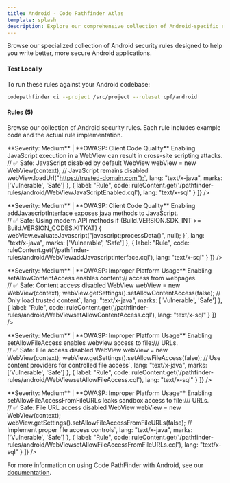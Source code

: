 ```yaml
---
title: Android - Code Pathfinder Atlas
template: splash
description: Explore our comprehensive collection of Android-specific rules designed to help you write better, more secure Android applications.
---
```



<PostHogLayout/>

Browse our specialized collection of Android security rules designed to help you write better, more secure Android applications.

#### Test Locally

To run these rules against your Android codebase:

```bash
codepathfinder ci --project /src/project --ruleset cpf/android
```

#### Rules (5)

Browse our collection of Android security rules. Each rule includes example code and the actual rule implementation.

<RuleSearch placeholder="Search security rules and patterns..." />

<div class="rule-cards-grid">
<div class="rule-card" data-severity="medium" data-type="security" data-owasp="client-code-quality">
  <Card title="WebView JavaScript Enabled" icon="warning">
      <div class="description">
      **Severity: Medium** | **OWASP: Client Code Quality**  
      Enabling JavaScript execution in a WebView can result in cross-site scripting attacks.
      </div>
      <div class="code-section">
        <CollapsibleCode 
        tabs={[
          {
            label: "Example",
            code: `// ❌ Vulnerable: JavaScript enabled without safeguards
WebView webView = new WebView(context);
webView.getSettings().setJavaScriptEnabled(true);

// ✅ Safe: JavaScript disabled by default
WebView webView = new WebView(context);
// JavaScript remains disabled
webView.loadUrl("https://trusted-domain.com");`,
            lang: "text/x-java",
            marks: ['Vulnerable', 'Safe']
          },
          {
            label: "Rule",
            code: ruleContent.get('/pathfinder-rules/android/WebViewJavaScriptEnabled.cql'),
            lang: "text/x-sql"
          }
        ]}
      />
      </div>
  </Card>
</div>

<div class="rule-card" data-severity="medium" data-type="security" data-owasp="client-code-quality">
  <Card title="WebView JavaScript Interface" icon="warning">
      <div class="description">
      **Severity: Medium** | **OWASP: Client Code Quality**  
      Enabling addJavascriptInterface exposes java methods to JavaScript.
      </div>
      <div class="code-section">
        <CollapsibleCode 
        tabs={[
          {
            label: "Example",
            code: `// ❌ Vulnerable: Exposing Java interface to JavaScript
webView.addJavascriptInterface(new JavaScriptInterface(), "Android");

// ✅ Safe: Using modern API methods
if (Build.VERSION.SDK_INT >= Build.VERSION_CODES.KITKAT) {
    webView.evaluateJavascript("javascript:processData()", null);
}`,
            lang: "text/x-java",
            marks: ['Vulnerable', 'Safe']
          },
          {
            label: "Rule",
            code: ruleContent.get('/pathfinder-rules/android/WebViewaddJavascriptInterface.cql'),
            lang: "text/x-sql"
          }
        ]}
      />
      </div>
  </Card>
</div>

<div class="rule-card" data-severity="medium" data-type="security" data-owasp="improper-platform-usage">
  <Card title="WebView Content Access" icon="warning">
      <div class="description">
      **Severity: Medium** | **OWASP: Improper Platform Usage**  
      Enabling setAllowContentAccess enables content:// access from webpages.
      </div>
      <div class="code-section">
        <CollapsibleCode 
        tabs={[
          {
            label: "Example",
            code: `// ❌ Vulnerable: Enabling content access
webView.getSettings().setAllowContentAccess(true);

// ✅ Safe: Content access disabled
WebView webView = new WebView(context);
webView.getSettings().setAllowContentAccess(false);
// Only load trusted content`,
            lang: "text/x-java",
            marks: ['Vulnerable', 'Safe']
          },
          {
            label: "Rule",
            code: ruleContent.get('/pathfinder-rules/android/WebViewsetAllowContentAccess.cql'),
            lang: "text/x-sql"
          }
        ]}
      />
      </div>
  </Card>
</div>

<div class="rule-card" data-severity="medium" data-type="security" data-owasp="improper-platform-usage">
  <Card title="WebView File Access" icon="warning">
      <div class="description">
      **Severity: Medium** | **OWASP: Improper Platform Usage**  
      Enabling setAllowFileAccess enables webview access to file:/// URLs.
      </div>
      <div class="code-section">
        <CollapsibleCode 
        tabs={[
          {
            label: "Example",
            code: `// ❌ Vulnerable: Enabling file access
webView.getSettings().setAllowFileAccess(true);

// ✅ Safe: File access disabled
WebView webView = new WebView(context);
webView.getSettings().setAllowFileAccess(false);
// Use content providers for controlled file access`,
            lang: "text/x-java",
            marks: ['Vulnerable', 'Safe']
          },
          {
            label: "Rule",
            code: ruleContent.get('/pathfinder-rules/android/WebViewsetAllowFileAccess.cql'),
            lang: "text/x-sql"
          }
        ]}
      />
      </div>
  </Card>
</div>

<div class="rule-card" data-severity="medium" data-type="security" data-owasp="improper-platform-usage">
  <Card title="WebView File URL Access" icon="warning">
      <div class="description">
      **Severity: Medium** | **OWASP: Improper Platform Usage**  
      Enabling setAllowFileAccessFromFileURLs leaks sandbox access to file:/// URLs.
      </div>
      <div class="code-section">
        <CollapsibleCode 
        tabs={[
          {
            label: "Example",
            code: `// ❌ Vulnerable: Enabling file URL access
webView.getSettings().setAllowFileAccessFromFileURLs(true);

// ✅ Safe: File URL access disabled
WebView webView = new WebView(context);
webView.getSettings().setAllowFileAccessFromFileURLs(false);
// Implement proper file access controls`,
            lang: "text/x-java",
            marks: ['Vulnerable', 'Safe']
          },
          {
            label: "Rule",
            code: ruleContent.get('/pathfinder-rules/android/WebViewsetAllowFileAccessFromFileURLs.cql'),
            lang: "text/x-sql"
          }
        ]}
      />
      </div>
  </Card>
</div>

</div>

For more information on using Code PathFinder with Android, see our [documentation](/overview).
